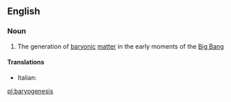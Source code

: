 ==English==

===Noun===
{{wikipedia}}
{{en-noun|-}}

# {{context|physics|astronomy|lang=en}} The generation of [[baryonic]] [[matter]] in the early moments of the [[Big Bang]]

====Translations====
{{trans-top|generation of baryonic matter}}
* Italian: {{t|it|bariogenesi|f}}
{{trans-mid}}
{{trans-bottom}}

[[pl:baryogenesis]]
